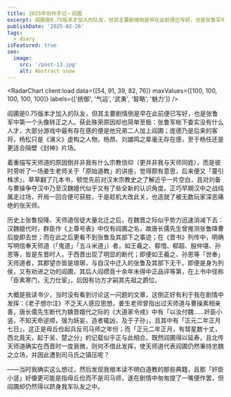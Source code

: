 ```yaml
---
title: 2025年创作手记・阎圃
excerpt: 阎圃是0.75版本才加入的队友，但其主要剧情倒是早在此前便已写好，也是张鲁军中第一个头像转正之人。
publishDate: '2025-02-26'
tags:
  - diary
isFeatured: true
seo:
  image:
    src: '/post-13.jpg'
    alt: Abstract snow
---
```



<RadarChart client:load data={[54, 91, 39, 82, 76]} maxValues={[100, 100, 100, 100, 100]} labels={['统御', '气运', '武勇', '智略', '魅力']} />

阎圃是0.75版本才加入的队友，但其主要剧情倒是早在此前便已写好，也是张鲁军中第一个头像转正之人。获此殊荣原因却也简单至极：张鲁军帐下委实没有什么人才，大部分游戏中最有存在感的便是他兄弟二人加上阎圃；庞德乃是后来的客将，杨松只是《演义》虚构之人物，杨昂、刘雄鸣之辈毫无存在感，至于杨任还是更适合隔壁《封神》片场。

着重描写天师道的原因倒并非我有什么宗教信仰（更并非我与天师同姓），而是彼时旁听了一场姜生老师关于「原始道教」的讲座，觉得颇有意思，后来便又「蔓引株求」，草草翻了几本书，顿觉先前对汉末宗教史之了解近乎一片空白，且对刘备与曹操争夺汉中乃至汉魏嬗代似乎又有了些全新的认识角度。正巧早期汉中之战纯属走过场，开局一回合便可获胜，于是趁机大改此关，也造就了被无数玩家深恶痛绝的张天师。

历史上张鲁投降、天师道信徒大量北迁之后，在魏晋之际似乎势力迅速消减下去：汉魏嬗代时，群臣作《上尊号表》中仅有阎圃之名，故唐长儒先生曾推测张鲁降曹后旋即去世；而在此之后更看不到张鲁及其部下之事迹；在《晋书》列传中，明确写明信奉天师道（「鬼道」「五斗米道」）者，如王羲之、郗愔、郗超、殷仲堪、孙恩等，皆是东晋时人，于西晋出现了明显的断代；即便如王羲之、孙恩等「世奉」天师道者，其郡望亦皆是琅琊，与自汉中迁入的张鲁及其部下无干。即便是身为列侯，又有劝进之功的阎圃，其后人阎缵竟十余年未得中正品评等第，在上书中径称「臣素寒门，无力仕宦」，后因有功方才嗣其先祖之爵位。

大概是我读书少，当时没有看到讨论这一问题的文章，这倒正好有利于我在剧情中发挥：《老子想尔注》不乏天人感应思想，姜生老师曾指出过天师道与曹操素相亲善，唐长儒先生断代为魏晋嬗代之际的《大道家令戒》中有「以汝付魏……奸臣小竖，不知天命逆顺，强为妖妄，造者辄凶，及于子孙」，且其中有「正元二年正月七日」，这正是毋丘俭起兵反司马师之年份；而「正元二年正月，有彗星数十丈，西北竟天，起于吴、楚之分」的记载似乎正与此相合。既然阎圃得以延寿，且北传天师道确实在西晋时一度衰微，则何不借此发挥，使天师道代表阎圃仍然秉持忠魏之立场，并因此遭到司马氏之镇压呢？

——当时我确实这么想过，然后发现我根本读不明白道教的那些典籍，且那「奸臣小竖」好像更可能是指毋丘俭而不是司马师，遂在剧情中匆匆提了一嘴便作罢，但阎圃却仍然得以跻身我军队友之中。
